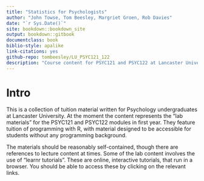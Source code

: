 ```yaml
--- 
title: "Statistics for Psychologists"
author: "John Towse, Tom Beesley, Margriet Groen, Rob Davies"
date: "`r Sys.Date()`"
site: bookdown::bookdown_site
output: bookdown::gitbook
documentclass: book
biblio-style: apalike
link-citations: yes
github-repo: tombeesley/LU_PSYC121_122
description: "Course content for PSYC121 and PSYC122 at Lancaster University"
---
```


# Intro

This is a collection of tuition material written for Psychology undergraduates at Lancaster University. At the moment the content represents the "lab materials" for the PSYC121 and PSYC122 modules in first year. They feature tuition of programming with R, with material designed to be accessible for students without any programming background. 

The materials should be reasonably self-contained, though there are references to lecture content at times. Some of the lab content involves the use of "learnr tutorials". These are online, interactive tutorials, that run in a browser. You should be able to access these by clicking on the relevant links. 